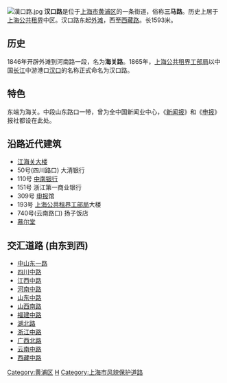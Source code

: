 {{Unreferenced|time=2021-06-15T03:26:36+00:00}}
{{coord|31.236977|121.477754|display=title}}
[[File:漢口路.jpg|thumb]]
'''汉口路'''是位于[[上海市|上海市]][[黄浦区|黄浦区]]的一条街道，俗称'''三马路'''。历史上居于[[上海公共租界|上海公共租界]]中区。汉口路东起[[外滩|外滩]]，西至[[西藏中路|西藏路]]。长1593米。

== 历史 ==
1846年开辟外滩到河南路一段，名为'''海关路'''。1865年，[[上海公共租界工部局|上海公共租界工部局]]以中国[[长江|长江]]中游港口[[汉口|汉口]]的名称正式命名为汉口路。    

== 特色 ==
东端为海关。中段山东路口一带，曾为全中国新闻业中心，《[[新闻报_(上海)|新闻报]]》和《[[申报|申报]]》报社都设在此处。

== 沿路近代建筑 ==
*[[江海关大楼|江海关大楼]]
*50号(四川路口)  大清银行
*110号 [[中南银行|中南银行]]
*151号  浙江第一商业银行  
*309号  [[申报|申报]]馆
*193号  [[上海公共租界|上海公共租界]][[工部局|工部局]]大楼
*740号(云南路口)  扬子饭店 
*[[慕尔堂|慕尔堂]]

== 交汇道路 (由东到西)==
*[[中山东一路|中山东一路]]
*[[四川中路|四川中路]]
*[[江西中路|江西中路]]
*[[河南中路|河南中路]]
*[[山东中路|山东中路]]
*[[山西南路|山西南路]]
*[[福建中路|福建中路]]
*[[湖北路_(上海)|湖北路]]
*[[浙江中路|浙江中路]]
*[[广西北路|广西北路]]
*[[云南中路|云南中路]]
*[[西藏中路|西藏中路]]

{{上海人民广场}}

{{上海小作品}}
[[Category:黄浦区|Category:黄浦区]]
[[Category:上海道路|H]]
[[Category:上海市风貌保护道路|Category:上海市风貌保护道路]]